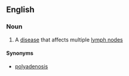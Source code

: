 ==English==

===Noun===
{{en-noun|polyadenopathies}}

# {{medicine}} A [[disease]] that affects multiple [[lymph node]]s

====Synonyms====
* [[polyadenosis]]